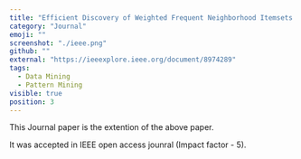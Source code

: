```yaml
---
title: "Efficient Discovery of Weighted Frequent Neighborhood Itemsets in Very Large Spatiotemporal Databases"
category: "Journal"
emoji: ""
screenshot: "./ieee.png"
github: ""
external: "https://ieeexplore.ieee.org/document/8974289"
tags:
  - Data Mining
  - Pattern Mining
visible: true
position: 3
---
```


This Journal paper is the extention of the above paper.

It was accepted in IEEE open access jounral (Impact factor - 5).
